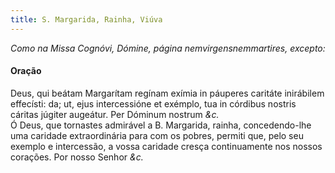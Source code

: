 ```yaml
---
title: S. Margarida, Rainha, Viúva
---
```


<em>Como na Missa Cognóvi, Dómine, página nemvirgensnemmartires, excepto:</em>

<h4 class="text-center">Oração</h4>
<div class="grid grid-cols-2 gap-5">
  <span class="text-justify">
    Deus, qui beátam Margarítam regínam exímia in páuperes caritáte inirábilem
    effecísti: da; ut, ejus intercessióne et exémplo, tua in córdibus nostris
    cáritas júgiter augeátur. Per Dóminum nostrum <em>&c.</em>
  </div>
  <span class="text-justify">
    Ó Deus, que tornastes admirável a B. Margarida, rainha, concedendo-lhe uma
    caridade extraordinária para com os pobres, permiti que, pelo seu exemplo e
    intercessão, a vossa caridade cresça continuamente nos nossos corações. Por
    nosso Senhor <em>&c.</em>
  </span>
</div>

